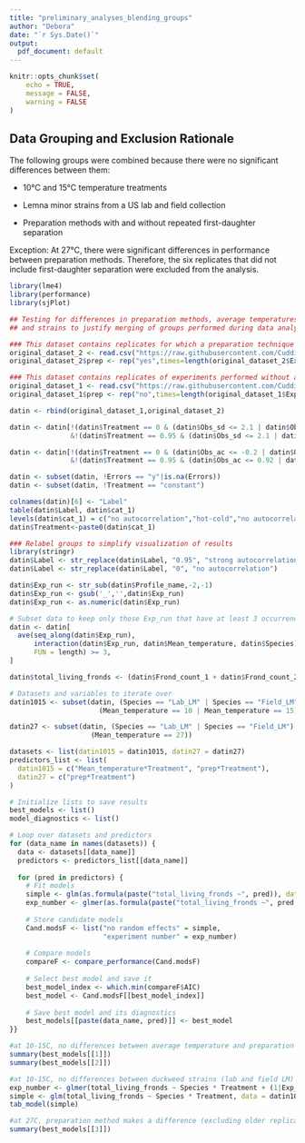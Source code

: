 ---
title: "preliminary_analyses_blending_groups"
author: "Debora"
date: "`r Sys.Date()`"
output:
  pdf_document: default
---

```{r setup, include=FALSE}
knitr::opts_chunk$set(
	echo = TRUE,
	message = FALSE,
	warning = FALSE
)
```

## Data Grouping and Exclusion Rationale
The following groups were combined because there were no significant differences between them:

- 10°C and 15°C temperature treatments
  
- Lemna minor strains from a US lab and field collection
  
- Preparation methods with and without repeated first-daughter separation
  
  
Exception: At 27°C, there were significant differences in performance between preparation methods. Therefore, the six replicates that did not include first-daughter separation were excluded from the analysis.

```{r}
library(lme4)
library(performance)
library(sjPlot)

## Testing for differences in preparation methods, average temperatures,
## and strains to justify merging of groups performed during data analysis

### This dataset contains replicates for which a preparation technique was performed (repeated first born frond selection to reduce maternal effects)
original_dataset_2 <- read.csv("https://raw.githubusercontent.com/Cuddington-Lab/thermal-experiments/main/dataset_autocorrelation_2022-2023.csv",header=TRUE, stringsAsFactors = TRUE,fileEncoding="UTF-8-BOM")
original_dataset_2$prep <- rep("yes",times=length(original_dataset_2$Experiment_Number))

### This dataset contains replicates of experiments performed without a preparation technique 
original_dataset_1 <- read.csv("https://raw.githubusercontent.com/Cuddington-Lab/thermal-experiments/main/dataset_autocorrelation_2021-2022.csv",header=TRUE, stringsAsFactors = TRUE,fileEncoding="UTF-8-BOM")
original_dataset_1$prep <- rep("no",times=length(original_dataset_1$Experiment_Number))

datin <- rbind(original_dataset_1,original_dataset_2)

datin <- datin[!(datin$Treatment == 0 & (datin$Obs_sd <= 2.1 | datin$Obs_sd >= 2.9))
               &!(datin$Treatment == 0.95 & (datin$Obs_sd <= 2.1 | datin$Obs_sd >= 2.9)),]

datin <- datin[!(datin$Treatment == 0 & (datin$Obs_ac <= -0.2 | datin$Obs_ac >= 0.2))
               &!(datin$Treatment == 0.95 & (datin$Obs_ac <= 0.92 | datin$Obs_ac >= 0.98)),]

datin <- subset(datin, !Errors == "y"|is.na(Errors))
datin <- subset(datin, !Treatment == "constant")

colnames(datin)[6] <- "Label"
table(datin$Label, datin$cat_1)
levels(datin$cat_1) = c("no autocorrelation","hot-cold","no autocorrelation","cold-hot")
datin$Treatment<-paste0(datin$cat_1)

### Relabel groups to simplify visualization of results
library(stringr)
datin$Label <- str_replace(datin$Label, "0.95", "strong autocorrelation")
datin$Label <- str_replace(datin$Label, "0", "no autocorrelation")

datin$Exp_run <- str_sub(datin$Profile_name,-2,-1)
datin$Exp_run <- gsub('_','',datin$Exp_run)
datin$Exp_run <- as.numeric(datin$Exp_run)

# Subset data to keep only those Exp_run that have at least 3 occurrences within each Mean_Temperature
datin <- datin[
  ave(seq_along(datin$Exp_run), 
      interaction(datin$Exp_run, datin$Mean_temperature, datin$Species), 
      FUN = length) >= 3, 
]

datin$total_living_fronds <- (datin$Frond_count_1 + datin$Frond_count_2 + datin$Frond_count_3)

# Datasets and variables to iterate over
datin1015 <- subset(datin, (Species == "Lab_LM" | Species == "Field_LM") &
                      (Mean_temperature == 10 | Mean_temperature == 15))

datin27 <- subset(datin, (Species == "Lab_LM" | Species == "Field_LM") &
                    (Mean_temperature == 27))

datasets <- list(datin1015 = datin1015, datin27 = datin27)
predictors_list <- list(
  datin1015 = c("Mean_temperature*Treatment", "prep*Treatment"),
  datin27 = c("prep*Treatment")
)

# Initialize lists to save results
best_models <- list()
model_diagnostics <- list()

# Loop over datasets and predictors
for (data_name in names(datasets)) {
  data <- datasets[[data_name]]
  predictors <- predictors_list[[data_name]]
  
  for (pred in predictors) {
    # Fit models
    simple <- glm(as.formula(paste("total_living_fronds ~", pred)), data = data, family="poisson")
    exp_number <- glmer(as.formula(paste("total_living_fronds ~", pred, "+ (1|Exp_run)")), data = data, family="poisson")
    
    # Store candidate models
    Cand.modsF <- list("no random effects" = simple, 
                       "experiment number" = exp_number)
    
    # Compare models
    compareF <- compare_performance(Cand.modsF)
    
    # Select best model and save it
    best_model_index <- which.min(compareF$AIC)
    best_model <- Cand.modsF[[best_model_index]]
    
    # Save best model and its diagnostics
    best_models[[paste(data_name, pred)]] <- best_model
}}

#at 10-15C, no differences between average temperature and preparation method
summary(best_models[[1]])
summary(best_models[[2]])

#at 10-15C, no differences between duckweed strains (lab and field LM)
exp_number <- glmer(total_living_fronds ~ Species * Treatment + (1|Exp_run), data = datin1015, family="poisson")
simple <- glm(total_living_fronds ~ Species * Treatment, data = datin1015, family="poisson")
tab_model(simple)

#at 27C, preparation method makes a difference (excluding older replicates)
summary(best_models[[3]])


```

